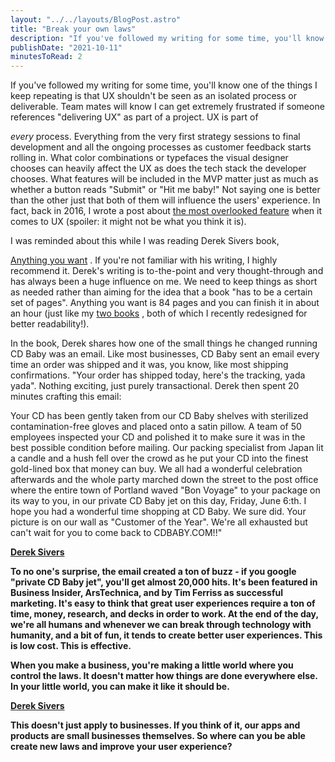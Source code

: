 ```yaml
---
layout: "../../layouts/BlogPost.astro"
title: "Break your own laws"
description: "If you've followed my writing for some time, you'll know one of the things I keep repeating is that UX shouldn't be seen as an isolated process or deliverable. Team mates will know I can get extremely frustrated if someone references \"delivering UX\" as part of a project. UX is part of every process. Everything from the very first strategy sessions to final development and all the ongoing processes as customer feedback starts rolling in. What color combinations or typefaces the visual designer ch"
publishDate: "2021-10-11"
minutesToRead: 2
---
```


<p>If you've followed my writing for some time, you'll know one of the things I keep repeating is that UX shouldn't be seen as an isolated process or deliverable. Team mates will know I can get extremely frustrated if someone references "delivering UX" as part of a project. UX is part of </p>
<em>every</em>
 process. Everything from the very first strategy sessions to final development and all the ongoing processes as customer feedback starts rolling in. What color combinations or typefaces the visual designer chooses can heavily affect the UX as does the tech stack the developer chooses. What features will be included in the MVP matter just as much as whether a button reads "Submit" or "Hit me baby!" Not saying one is better than the other just that both of them will influence the users' experience. In fact, back in 2016, I wrote a post about 
<a href="https://www.antonsten.com/secret-feature/">the most overlooked feature</a>
 when it comes to UX (spoiler: it might not be what you think it is).</p>
<p>I was reminded about this while I was reading Derek Sivers book, </p>
<a href="https://sive.rs/a?ref="antonsten".com">Anything you want</a>
 . If you're not familiar with his writing, I highly recommend it. Derek's writing is to-the-point and very thought-through and has always been a huge influence on me. We need to keep things as short as needed rather than aiming for the idea that a book "has to be a certain set of pages". Anything you want is 84 pages and you can finish it in about an hour (just like my 
<a href="https://www.antonsten.com/blog/">two books</a>
 , both of which I recently redesigned for better readability!).</p>
<p>In the book, Derek shares how one of the small things he changed running CD Baby was an email. Like most businesses, CD Baby sent an email every time an order was shipped and it was, you know, like most shipping confirmations. "Your order has shipped today, here's the tracking, yada yada". Nothing exciting, just purely transactional. Derek then spent 20 minutes crafting this email:</p>
<div class="blockquote">
</div>
<div>
<p>Your CD has been gently taken from our CD Baby shelves with sterilized contamination-free gloves and placed onto a satin pillow. A team of 50 employees inspected your CD and polished it to make sure it was in the best possible condition before mailing. Our packing specialist from Japan lit a candle and a hush fell over the crowd as he put your CD into the finest gold-lined box that money can buy. We all had a wonderful celebration afterwards and the whole party marched down the street to the post office where the entire town of Portland waved "Bon Voyage" to your package on its way to you, in our private CD Baby jet on this day, Friday, June 6:th. I hope you had a wonderful time shopping at CD Baby. We sure did. Your picture is on our wall as "Customer of the Year". We're all exhausted but can't wait for you to come back to CDBABY.COM!!" </p>
<strong>
<a href="https://sive.rs/a?ref="antonsten".com">Derek Sivers </a>
</div>
<p>To no one's surprise, the email created a ton of buzz - if you google "private CD Baby jet", you'll get almost 20,000 hits. It's been featured in Business Insider, ArsTechnica, and by Tim Ferriss as successful marketing. It's easy to think that great user experiences require a ton of time, money, research, and decks in order to work. At the end of the day, we're all humans and whenever we can break through technology with humanity, and a bit of fun, it tends to create better user experiences. This is low cost. This is effective.</p>
<div class="blockquote">
</div>
<div>
<p>When you make a business, you're making a little world where you control the laws. It doesn't matter how things are done everywhere else. In your little world, you can make it like it should be. </p>
<strong>
<a href="https://sive.rs/a?ref="antonsten".com">Derek Sivers </a>
</div>
<p>This doesn't just apply to businesses. If you think of it, our apps and products are small businesses themselves. So where can you be able create new laws and improve your user experience?</p>

